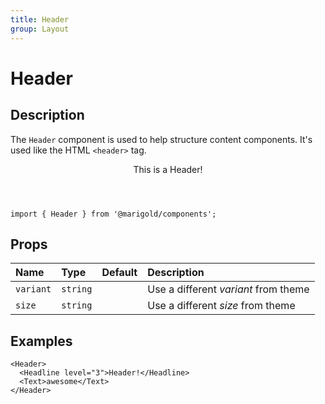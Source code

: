 ```yaml
---
title: Header
group: Layout
---
```


# Header

## Description

The `Header` component is used to help structure content components. It's used like the HTML `<header>` tag.

<MarigoldTheme>
  <Header>This is a Header!</Header>
</MarigoldTheme>

```tsx onlyCode
import { Header } from '@marigold/components';
```

## Props

| Name      | Type     | Default | Description                          |
| :-------- | :------- | :------ | :----------------------------------- |
| `variant` | `string` |         | Use a different _variant_ from theme |
| `size`    | `string` |         | Use a different _size_ from theme    |

## Examples

```tsx
<Header>
  <Headline level="3">Header!</Headline>
  <Text>awesome</Text>
</Header>
```

